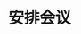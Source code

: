 # 安排会议
<ScDailyConversation />
<br />
<Dialog>
# Hi Liv, this is Eva. Could you check Grace's [calendar/n./2] and see if she's available for a one-hour meeting next Tuesday at 11 a.m.?
#### Let me [check/v.]. Grace will be out of the office on Tuesday. How about Wednesday at 9 a.m.?
# I'll be on a [business trip/n.] from Wednesday to Friday next week. Let me see... How about next Monday at 4 p.m. then.
#### Grace is available on Monday at 4 p.m..
# OK. Let's do Monday at 4 p.m. then. I'll send a meeting invite to you and Grace via Outlook Calendar soon.
#### OK. Bye.
</Dialog>

